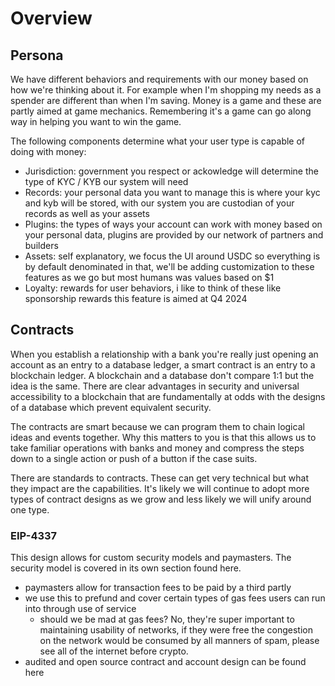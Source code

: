 # Overview


## Persona

We have different behaviors and requirements with our money based on how we're thinking about it. For example when I'm shopping my needs as a spender are different than when I'm saving. Money is a game and these are partly aimed at game mechanics. Remembering it's a game can go along way in helping you want to win the game. 

The following components determine what your user type is capable of doing with money:
- Jurisdiction: government you respect or ackowledge will determine the type of KYC / KYB our system will need
- Records: your personal data you want to manage this is where your kyc and kyb will be stored, with our system you are custodian of your records as well as your assets
- Plugins: the types of ways your account can work with money based on your personal data, plugins are provided by our network of partners and builders
- Assets: self explanatory, we focus the UI around USDC so everything is by default denominated in that, we'll be adding customization to these features as we go but most humans was values based on $1
- Loyalty: rewards for user behaviors, i like to think of these like sponsorship rewards this feature is aimed at Q4 2024


## Contracts

When you establish a relationship with a bank you're really just opening an account as an entry to a database ledger, a smart contract is an entry to a blockchain ledger. A blockchain and a database don't compare 1:1 but the idea is the same. There are clear advantages in security and universal accessibility to a blockchain that are fundamentally at odds with the designs of a database which prevent equivalent security.

The contracts are smart because we can program them to chain logical ideas and events together. Why this matters to you is that this allows us to take familiar operations with banks and money and compress the steps down to a single action or push of a button if the case suits.

There are standards to contracts. These can get very technical but what they impact are the capabilities. It's likely we will continue to adopt more types of contract designs as we grow and less likely we will unify around one type.

### EIP-4337

This design allows for custom security models and paymasters. The security model is covered in its own section found here.
- paymasters allow for transaction fees to be paid by a third partly
- we use this to prefund and cover certain types of gas fees users can run into through use of service
    - should we be mad at gas fees? No, they're super important to maintaining usability of networks, if they were free the congestion on the network would be consumed by all manners of spam, please see all of the internet before crypto.
- audited and open source contract and account design can be found here